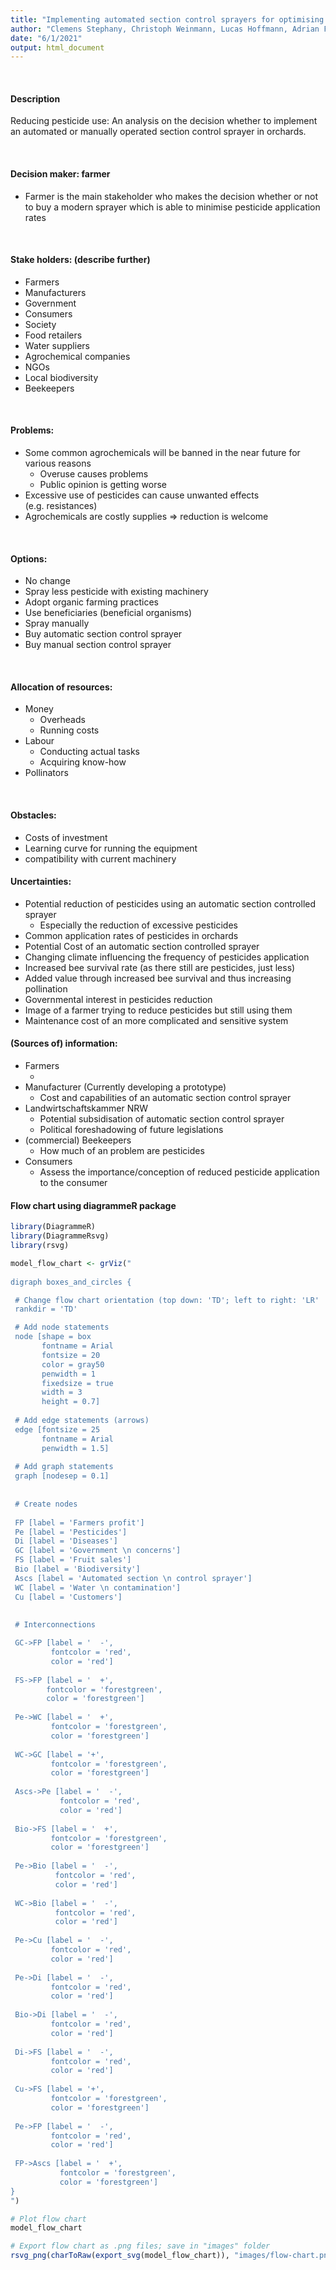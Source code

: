 ```yaml
---
title: "Implementing automated section control sprayers for optimising pesticide application in orchards"
author: "Clemens Stephany, Christoph Weinmann, Lucas Hoffmann, Adrian Fülle, Jasper Hackling"
date: "6/1/2021"
output: html_document
---
```


\ 

#### Description   
Reducing pesticide use: An analysis on the decision whether to implement an automated or manually operated section control sprayer in orchards.

\ 

#### Decision maker: farmer   
* Farmer is the main stakeholder who makes the decision whether or not to buy a modern sprayer which is able to minimise pesticide application rates

\ 

#### Stake holders: (describe further)
* Farmers 
* Manufacturers 
* Government 
* Consumers 
* Society 
* Food retailers 
* Water suppliers 
* Agrochemical companies 
* NGOs 
* Local biodiversity
* Beekeepers

\ 

#### Problems:    
* Some common agrochemicals will be banned in the near future for various reasons
  + Overuse causes problems 
  + Public opinion is getting worse   
* Excessive use of pesticides can cause unwanted effects (e.g. resistances)  
* Agrochemicals are costly supplies $\Rightarrow$ reduction is welcome  

\ 

#### Options:  
* No change 
* Spray less pesticide with existing machinery 
* Adopt organic farming practices 
* Use beneficiaries (beneficial organisms)
* Spray manually 
* Buy automatic section control sprayer
* Buy manual section control sprayer

\ 

#### Allocation of resources:  
* Money
  + Overheads
  + Running costs 
* Labour 
  + Conducting actual tasks 
  + Acquiring know-how
* Pollinators  

\ 

#### Obstacles:  
* Costs of investment
* Learning curve for running the equipment 
* compatibility with current machinery

#### Uncertainties:  
* Potential reduction of pesticides using an automatic section controlled sprayer
  + Especially the reduction of excessive pesticides
* Common application rates of pesticides in orchards
* Potential Cost of an automatic section controlled sprayer
* Changing climate influencing the frequency of pesticides application
* Increased bee survival rate (as there still are pesticides, just less)
* Added value through increased bee survival and thus increasing pollination
* Governmental interest in pesticides reduction
* Image of a farmer trying to reduce pesticides but still using them
* Maintenance cost of an more complicated and sensitive system

#### (Sources of) information:
* Farmers
  + 
* Manufacturer (Currently developing a prototype)
  + Cost and capabilities of an automatic section control sprayer
* Landwirtschaftskammer NRW
  + Potential subsidisation of automatic section control sprayer
  + Political foreshadowing of future legislations
* (commercial) Beekeepers
  + How much of an problem are pesticides
* Consumers
  + Assess the importance/conception of reduced pesticide application to the consumer 


#### Flow chart using diagrammeR package 
```r
library(DiagrammeR)
library(DiagrammeRsvg)
library(rsvg)
```


```r

model_flow_chart <- grViz("
      
digraph boxes_and_circles {

 # Change flow chart orientation (top down: 'TD'; left to right: 'LR' 
 rankdir = 'TD'

 # Add node statements
 node [shape = box
       fontname = Arial
       fontsize = 20 
       color = gray50
       penwidth = 1 
       fixedsize = true 
       width = 3
       height = 0.7]
       
 # Add edge statements (arrows)
 edge [fontsize = 25
       fontname = Arial
       penwidth = 1.5]
       
 # Add graph statements 
 graph [nodesep = 0.1]
        
 
 # Create nodes 
       
 FP [label = 'Farmers profit']
 Pe [label = 'Pesticides']
 Di [label = 'Diseases']
 GC [label = 'Government \n concerns']
 FS [label = 'Fruit sales']
 Bio [label = 'Biodiversity']
 Ascs [label = 'Automated section \n control sprayer']
 WC [label = 'Water \n contamination']
 Cu [label = 'Customers']
 
 
 # Interconnections 

 GC->FP [label = '  -',
         fontcolor = 'red',
         color = 'red']
         
 FS->FP [label = '  +',
        fontcolor = 'forestgreen',
        color = 'forestgreen']
 
 Pe->WC [label = '  +',
         fontcolor = 'forestgreen',
         color = 'forestgreen']
 
 WC->GC [label = '+',
         fontcolor = 'forestgreen',
         color = 'forestgreen']
 
 Ascs->Pe [label = '  -',
           fontcolor = 'red',
           color = 'red']
         
 Bio->FS [label = '  +',
         fontcolor = 'forestgreen',
         color = 'forestgreen']
 
 Pe->Bio [label = '  -',
          fontcolor = 'red',
          color = 'red']
         
 WC->Bio [label = '  -',
          fontcolor = 'red',
          color = 'red']
          
 Pe->Cu [label = '  -',
         fontcolor = 'red',
         color = 'red']
         
 Pe->Di [label = '  -',
         fontcolor = 'red',
         color = 'red']
         
 Bio->Di [label = '  -',
         fontcolor = 'red',
         color = 'red']
         
 Di->FS [label = '  -',
         fontcolor = 'red',
         color = 'red']
        
 Cu->FS [label = '+',
         fontcolor = 'forestgreen',
         color = 'forestgreen']
        
 Pe->FP [label = '  -',
         fontcolor = 'red',
         color = 'red']
         
 FP->Ascs [label = '  +',
           fontcolor = 'forestgreen',
           color = 'forestgreen']
}
")

# Plot flow chart 
model_flow_chart

# Export flow chart as .png files; save in "images" folder 
rsvg_png(charToRaw(export_svg(model_flow_chart)), "images/flow-chart.png") 



```

<!-- Not finished yet
#### Calculating the decision model {.tabset}
##### Input
```r
# Input table for model function, adding Management_cost

input_estimates <- data.frame(variable = c("Farmers Profit", "Automated section control", "Pesticides", "Water contamination", " Customers", "Goverment concerens", "Biodiversity", "Diseases", "Fruit sales"),
                              lower = c(6000, 3, 500, 100),
                              median = NA,
                              upper = c(14000, 8, 1000, 2000),
                              distribution = c("posnorm", "posnorm", "posnorm", "posnorm"),
                              label = c("Yield (kg/ha)", "Price (USD/kg)", "Labor cost (USD/ha)", "Management cost (USD/ha)"),
                              Description = c("Yield in a sweet cherry farm under normal conditions",
                                              "Price of sweet cherry in a normal season",
                                              "Labor costs in a normal season", 
                                              "Management costs in a normal season"))

## Changing some columns as they are not in the right format (addition, maybe because R-base 3.6.3?)
input_estimates$distribution <- as.character(input_estimates$distribution)
input_estimates$variable <- as.character(input_estimates$variable)

# Show input_estimates table
input_estimates
```

##### Model
```r
# Creating model function to describe the graphical impact pathway (Diagram done earlier)
model_function <- function(){
  
  # Estimate the income in a normal season
  income <- Yield * Market_price
  
  # Estimate the overall cost in a normal season
  overall_cost <- Labor_cost + Management_cost
  
  # Estimate the final results from the model
  final_result <- income - overall_cost
  
  # Generate the list of outputs from the Monte Carlo simulation
  return(list(final_result = final_result))
}

# Run the Monte Carlo simulation using the model function
mc_simulation <- mcSimulation(estimate = as.estimate(input_estimates),
                                    model_function = model_function,
                                    numberOfModelRuns = 1000000,
                                    functionSyntax = "plainNames")

# Print MonteCarlo simulation output
# mc_simulation

# Function for creating a random variable for a column from the input_estimates table 
# and put it in the global Env. for test purposes (faster that running whole model)
make_variables <- function(est,n=1)
{ x<-random(rho=est, n=n)
for(i in colnames(x)) assign(i,
                             as.numeric(x[1,i]),envir=.GlobalEnv)
}

# Creating random global variable from input_estimates
make_variables(as.estimate(input_estimates))

# Call function (without parameters as they are in the global environment)
model_function()
```

##### Graph {.active}
```r

# Plot distributions to show outcome
plot_distributions(mcSimulation_object = mc_simulation,
                   vars = "final_result",
                   method = "hist_simple_overlay",
                   old_names = "final_result",
                   new_names = "Outcome distribution for profits")

```
-->
 